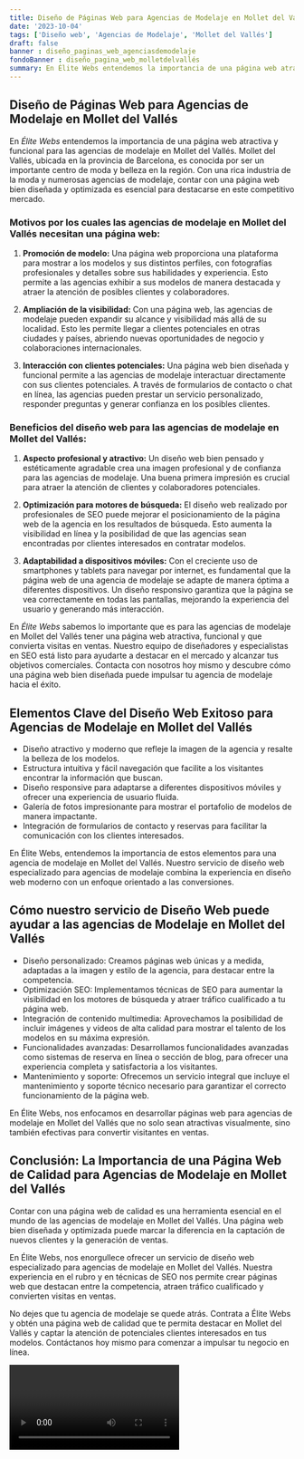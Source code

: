 ```yaml
---
title: Diseño de Páginas Web para Agencias de Modelaje en Mollet del Vallés
date: '2023-10-04'
tags: ['Diseño web', 'Agencias de Modelaje', 'Mollet del Vallés']
draft: false
banner : diseño_paginas_web_agenciasdemodelaje
fondoBanner : diseño_pagina_web_molletdelvallés
summary: En Élite Webs entendemos la importancia de una página web atractiva y funcional para las agencias de modelaje en Mollet del Vallés. Mollet del Vallés, ubicada en la provincia de Barcelona, es conocida por ser un importante centro de moda y belleza en la región. Con una rica industria de la moda y numerosas agencias de modelaje, contar con una página web bien diseñada y optimizada es esencial para destacarse en este competitivo mercado.
---
```


## Diseño de Páginas Web para Agencias de Modelaje en Mollet del Vallés

En *Élite Webs* entendemos la importancia de una página web atractiva y funcional para las agencias de modelaje en Mollet del Vallés. Mollet del Vallés, ubicada en la provincia de Barcelona, es conocida por ser un importante centro de moda y belleza en la región. Con una rica industria de la moda y numerosas agencias de modelaje, contar con una página web bien diseñada y optimizada es esencial para destacarse en este competitivo mercado.

### Motivos por los cuales las agencias de modelaje en Mollet del Vallés necesitan una página web:

1. **Promoción de modelo:** Una página web proporciona una plataforma para mostrar a los modelos y sus distintos perfiles, con fotografías profesionales y detalles sobre sus habilidades y experiencia. Esto permite a las agencias exhibir a sus modelos de manera destacada y atraer la atención de posibles clientes y colaboradores.

2. **Ampliación de la visibilidad:** Con una página web, las agencias de modelaje pueden expandir su alcance y visibilidad más allá de su localidad. Esto les permite llegar a clientes potenciales en otras ciudades y países, abriendo nuevas oportunidades de negocio y colaboraciones internacionales.

3. **Interacción con clientes potenciales:** Una página web bien diseñada y funcional permite a las agencias de modelaje interactuar directamente con sus clientes potenciales. A través de formularios de contacto o chat en línea, las agencias pueden prestar un servicio personalizado, responder preguntas y generar confianza en los posibles clientes.

### Beneficios del diseño web para las agencias de modelaje en Mollet del Vallés:

1. **Aspecto profesional y atractivo:** Un diseño web bien pensado y estéticamente agradable crea una imagen profesional y de confianza para las agencias de modelaje. Una buena primera impresión es crucial para atraer la atención de clientes y colaboradores potenciales.

2. **Optimización para motores de búsqueda:** El diseño web realizado por profesionales de SEO puede mejorar el posicionamiento de la página web de la agencia en los resultados de búsqueda. Esto aumenta la visibilidad en línea y la posibilidad de que las agencias sean encontradas por clientes interesados en contratar modelos.

3. **Adaptabilidad a dispositivos móviles:** Con el creciente uso de smartphones y tablets para navegar por internet, es fundamental que la página web de una agencia de modelaje se adapte de manera óptima a diferentes dispositivos. Un diseño responsivo garantiza que la página se vea correctamente en todas las pantallas, mejorando la experiencia del usuario y generando más interacción.

En *Élite Webs* sabemos lo importante que es para las agencias de modelaje en Mollet del Vallés tener una página web atractiva, funcional y que convierta visitas en ventas. Nuestro equipo de diseñadores y especialistas en SEO está listo para ayudarte a destacar en el mercado y alcanzar tus objetivos comerciales. Contacta con nosotros hoy mismo y descubre cómo una página web bien diseñada puede impulsar tu agencia de modelaje hacia el éxito.

<GifSeo />

<Cta />

## Elementos Clave del Diseño Web Exitoso para Agencias de Modelaje en Mollet del Vallés

- Diseño atractivo y moderno que refleje la imagen de la agencia y resalte la belleza de los modelos.
- Estructura intuitiva y fácil navegación que facilite a los visitantes encontrar la información que buscan.
- Diseño responsive para adaptarse a diferentes dispositivos móviles y ofrecer una experiencia de usuario fluida.
- Galería de fotos impresionante para mostrar el portafolio de modelos de manera impactante.
- Integración de formularios de contacto y reservas para facilitar la comunicación con los clientes interesados.

En Élite Webs, entendemos la importancia de estos elementos para una agencia de modelaje en Mollet del Vallés. Nuestro servicio de diseño web especializado para agencias de modelaje combina la experiencia en diseño web moderno con un enfoque orientado a las conversiones.

## Cómo nuestro servicio de Diseño Web puede ayudar a las agencias de Modelaje en Mollet del Vallés

- Diseño personalizado: Creamos páginas web únicas y a medida, adaptadas a la imagen y estilo de la agencia, para destacar entre la competencia.
- Optimización SEO: Implementamos técnicas de SEO para aumentar la visibilidad en los motores de búsqueda y atraer tráfico cualificado a tu página web.
- Integración de contenido multimedia: Aprovechamos la posibilidad de incluir imágenes y videos de alta calidad para mostrar el talento de los modelos en su máxima expresión.
- Funcionalidades avanzadas: Desarrollamos funcionalidades avanzadas como sistemas de reserva en línea o sección de blog, para ofrecer una experiencia completa y satisfactoria a los visitantes.
- Mantenimiento y soporte: Ofrecemos un servicio integral que incluye el mantenimiento y soporte técnico necesario para garantizar el correcto funcionamiento de la página web.

En Élite Webs, nos enfocamos en desarrollar páginas web para agencias de modelaje en Mollet del Vallés que no solo sean atractivas visualmente, sino también efectivas para convertir visitantes en ventas.

## Conclusión: La Importancia de una Página Web de Calidad para Agencias de Modelaje en Mollet del Vallés

Contar con una página web de calidad es una herramienta esencial en el mundo de las agencias de modelaje en Mollet del Vallés. Una página web bien diseñada y optimizada puede marcar la diferencia en la captación de nuevos clientes y la generación de ventas.

En Élite Webs, nos enorgullece ofrecer un servicio de diseño web especializado para agencias de modelaje en Mollet del Vallés. Nuestra experiencia en el rubro y en técnicas de SEO nos permite crear páginas web que destacan entre la competencia, atraen tráfico cualificado y convierten visitas en ventas.

No dejes que tu agencia de modelaje se quede atrás. Contrata a Élite Webs y obtén una página web de calidad que te permita destacar en Mollet del Vallés y captar la atención de potenciales clientes interesados en tus modelos. Contáctanos hoy mismo para comenzar a impulsar tu negocio en línea.

<Video />

<CtaBot job='Agencias de Modelaje' city='Mollet del Vallés'/>

<Gmaps query='Mollet del Vallés+españa+maps' />